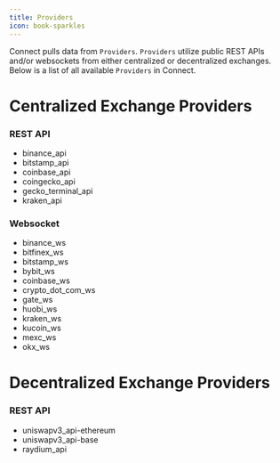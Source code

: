 ```yaml
---
title: Providers
icon: book-sparkles
---
```


Connect pulls data from `Providers`. `Providers` utilize public REST APIs and/or websockets from either centralized or decentralized exchanges. Below is a list of all available `Providers` in Connect.

# Centralized Exchange Providers
### REST API
- binance_api
- bitstamp_api
- coinbase_api
- coingecko_api
- gecko_terminal_api
- kraken_api


### Websocket
- binance_ws
- bitfinex_ws
- bitstamp_ws
- bybit_ws
- coinbase_ws
- crypto_dot_com_ws
- gate_ws
- huobi_ws
- kraken_ws
- kucoin_ws
- mexc_ws
- okx_ws

# Decentralized Exchange Providers

### REST API
- uniswapv3_api-ethereum
- uniswapv3_api-base
- raydium_api